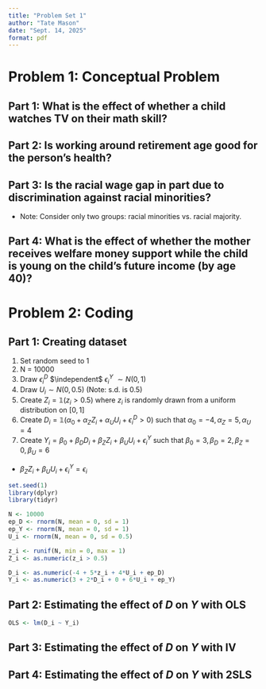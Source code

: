 ```yaml
---
title: "Problem Set 1"
author: "Tate Mason"
date: "Sept. 14, 2025"
format: pdf
---
```


# Problem 1: Conceptual Problem

## Part 1: What is the effect of whether a child watches TV on their math skill?

## Part 2: Is working around retirement age good for the person's health?

## Part 3: Is the racial wage gap in part due to discrimination against racial minorities?
- Note: Consider only two groups: racial minorities vs. racial majority.

## Part 4: What is the effect of whether the mother receives welfare money support while the child is young on the child's future income (by age 40)?

# Problem 2: Coding

## Part 1: Creating dataset
1. Set random seed to 1
2. N = 10000
3. Draw $\epsilon_i^D$ $\independent$ $\epsilon_i^Y$ $\sim N(0,1)$
4. Draw $U_i \sim N(0,0.5)$ (Note: s.d. is 0.5)
5. Create $Z_i = \mathbb{1}(z_i > 0.5)$ where $z_i$ is randomly drawn from a uniform distribution on $[0,1]$
6. Create $D_i = \mathbb{1}(\alpha_0 + \alpha_Z Z_i + \alpha_UU_i + \epsilon_i^D > 0)$ such that $\alpha_0 = -4, \alpha_Z = 5, \alpha_U = 4$
7. Create $Y_i = \beta_0 + \beta_D D_i + \beta_Z Z_i + \beta_U U_i + \epsilon_i^Y$ such that $\beta_0 = 3, \beta_D = 2, \beta_Z = 0, \beta_U = 6$
- $\beta_Z Z_i + \beta_U U_i + \epsilon_i^Y = \epsilon_i$

```r
set.seed(1)
library(dplyr)
library(tidyr)

N <- 10000
ep_D <- rnorm(N, mean = 0, sd = 1)
ep_Y <- rnorm(N, mean = 0, sd = 1)
U_i <- rnorm(N, mean = 0, sd = 0.5)

z_i <- runif(N, min = 0, max = 1)
Z_i <- as.numeric(z_i > 0.5)

D_i <- as.numeric(-4 + 5*z_i + 4*U_i + ep_D)
Y_i <- as.numeric(3 + 2*D_i + 0 + 6*U_i + ep_Y)
```

## Part 2: Estimating the effect of $D$ on $Y$ with OLS

```r
OLS <- lm(D_i ~ Y_i)
```

## Part 3: Estimating the effect of $D$ on $Y$ with IV

## Part 4: Estimating the effect of $D$ on $Y$ with 2SLS

